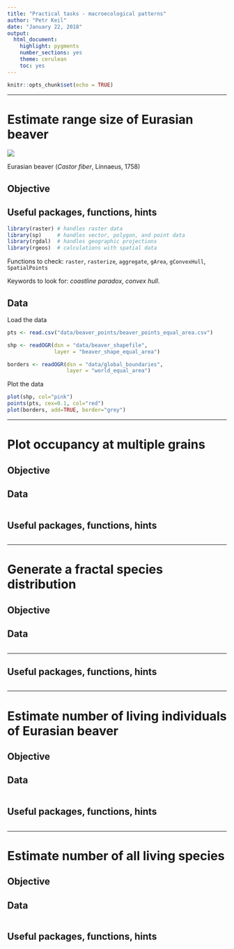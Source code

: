 ```yaml
---
title: "Practical tasks - macroecological patterns"
author: "Petr Keil"
date: "January 22, 2018"
output: 
  html_document: 
    highlight: pygments
    number_sections: yes
    theme: cerulean
    toc: yes
---
```


```r
knitr::opts_chunk$set(echo = TRUE)
```

--------------------------------------------------------------------------------

# Estimate range size of Eurasian beaver

![](figures/Castor_fiber_vistulanus2.jpg)

Eurasian beaver (*Castor fiber*, Linnaeus, 1758)

## Objective

## Useful packages, functions, hints

```r
library(raster) # handles raster data
library(sp)     # handles vector, polygon, and point data 
library(rgdal)  # handles geographic projections
library(rgeos)  # calculations with spatial data
```

Functions to check: `raster`, `rasterize`, `aggregate`, `gArea`, `gConvexHull`, `SpatialPoints` 

Keywords to look for: *coastline paradox*, *convex hull*.

## Data

Load the data

```r
pts <- read.csv("data/beaver_points/beaver_points_equal_area.csv")

shp <- readOGR(dsn = "data/beaver_shapefile",
               layer = "beaver_shape_equal_area")

borders <- readOGR(dsn = "data/global_boundaries",
                   layer = "world_equal_area")

```

Plot the data

```r
plot(shp, col="pink")
points(pts, cex=0.1, col="red")
plot(borders, add=TRUE, border="grey")
```

--------------------------------------------------------------------------------

# Plot occupancy at multiple grains

## Objective

## Data

```r

```

## Useful packages, functions, hints

```r

```
--------------------------------------------------------------------------------

# Generate a fractal species distribution

## Objective

## Data

```r

```

--------------------------------------------------------------------------------

## Useful packages, functions, hints

```r

```

--------------------------------------------------------------------------------

# Estimate number of living individuals of Eurasian beaver

## Objective

## Data

```r

```

## Useful packages, functions, hints

```r

```

--------------------------------------------------------------------------------

# Estimate number of all living species

## Objective

## Data

```r

```

## Useful packages, functions, hints

```r

```
